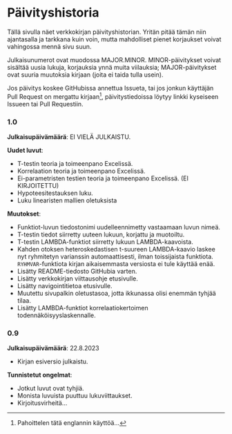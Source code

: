 # Päivityshistoria {.unnumbered}

Tällä sivulla näet verkkokirjan päivityshistorian. Yritän pitää tämän niin ajantasalla ja tarkkana kuin voin, mutta mahdolliset pienet korjaukset voivat vahingossa mennä sivu suun.

Julkaisunumerot ovat muodossa MAJOR.MINOR. MINOR-päivitykset voivat sisältää uusia lukuja, korjauksia ynnä muita viilauksia; MAJOR-päivitykset ovat suuria muutoksia kirjaan (joita ei taida tulla usein).

Jos päivitys koskee GitHubissa annettua Issueta, tai jos jonkun käyttäjän Pull Request on mergattu kirjaan^[Pahoittelen tätä englannin käyttöä...], päivitystiedoissa löytyy linkki kyseiseen Issueen tai Pull Requestiin.

### 1.0

**Julkaisupäivämäärä**: EI VIELÄ JULKAISTU.

**Uudet luvut**:

-   T-testin teoria ja toimeenpano Excelissä.
-   Korrelaation teoria ja toimeenpano Excelissä.
-   Ei-parametristen testien teoria ja toimeenpano Excelissä. (EI KIRJOITETTU)
-   Hypoteesitestauksen luku.
-   Luku linearisten mallien oletuksista

**Muutokset**:

-   Funktiot-luvun tiedostonimi uudelleennimetty vastaamaan luvun nimeä.
-   T-testin tiedot siirretty uuteen lukuun, korjattu ja muotoiltu.
-   T-testin LAMBDA-funktiot siirretty lukuun LAMBDA-kaavoista.
-   Kahden otoksen heteroskedastisen t-suureen LAMBDA-kaavio laskee nyt ryhmitetyn varianssin automaattisesti, ilman toissijaista funktiota. `RYHMVAR`-funktiota kirjan aikaisemmasta versiosta ei tule käyttää enää.
-   Lisätty README-tiedosto GitHubia varten.
-   Lisätty verkkokirjan viittausohje etusivulle.
-   Lisätty navigointitietoa etusivulle.
-   Muutettu sivupalkin oletustasoa, jotta ikkunassa olisi enemmän tyhjää tilaa.
-   Lisätty LAMBDA-funktiot korrelaatiokertoimen todennäköisyyslaskennalle.

### 0.9

**Julkaisupäivämäärä**: 22.8.2023

-   Kirjan esiversio julkaistu.

**Tunnistetut ongelmat**:

-   Jotkut luvut ovat tyhjiä.
-   Monista luvuista puuttuu lukuviittaukset.
-   Kirjoitusvirheitä...